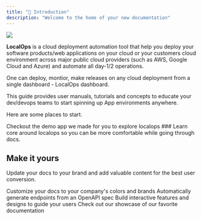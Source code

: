 ```yaml
---
title: "👋 Introduction"
description: "Welcome to the home of your new documentation"
---
```


![](image.png)

**LocalOps** is a cloud deployment automation tool that help you deploy your software products/web applications on your cloud or your customers cloud environment across major public cloud providers (such as AWS, Google Cloud and Azure) and automate all day-1/2 operations.

One can deploy, montior, make releases on any cloud deployment from a single dashboard - LocalOps dashboard.

This guide provides user manuals, tutorials and concepts to educate your dev/devops teams to start spinning up App environments anywhere.

Here are some places to start.

<CardGroup cols={2}>
  <Card title="Try our demo" icon="pen-to-square" href="https://mintlify.com/docs/quickstart">
    Checkout the demo app we made for you to explore localops
  </Card>

  <Card title="Core Concepts" icon="image" href="https://mintlify.com/docs/development">
    ### Learn core around localops so you can be more comfortable while going through docs.
  </Card>
</CardGroup>

## Make it yours

Update your docs to your brand and add valuable content for the best user conversion.

<CardGroup cols={2}>
  <Card title="Customize Style" icon="palette" href="https://mintlify.com/docs/settings/global">
    Customize your docs to your company's colors and brands
  </Card>

  <Card title="Reference APIs" icon="code" href="https://mintlify.com/docs/api-playground/openapi">
    Automatically generate endpoints from an OpenAPI spec
  </Card>

  <Card title="Add Components" icon="screwdriver-wrench" href="https://mintlify.com/docs/components/accordion">
    Build interactive features and designs to guide your users
  </Card>

  <Card title="Get Inspiration" icon="stars" href="https://mintlify.com/customers">
    Check out our showcase of our favorite documentation
  </Card>
</CardGroup>